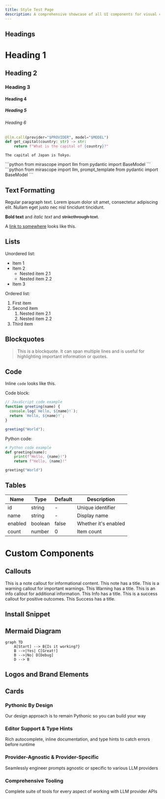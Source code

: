 ```yaml
---
title: Style Test Page
description: A comprehensive showcase of all UI components for visual consistency testing
---
```



## Headings

# Heading 1
## Heading 2
### Heading 3
#### Heading 4
##### Heading 5
###### Heading 6


```python
@llm.call(provider="$PROVIDER", model="$MODEL")
def get_capital(country: str) -> str:
    return f"What is the capital of {country}?"
```

```
The capital of Japan is Tokyo.
```
<TabbedSection showLogo={true}>
<Tab value="Shorthand">
```python
from mirascope import llm
from pydantic import BaseModel
```
</Tab>
<Tab value="Template">
```python
from mirascope import llm, prompt_template
from pydantic import BaseModel
```
</Tab>
</TabbedSection>

<ProviderCodeBlock 
  examplePath="mirascope/getting-started/quickstart/sdk"
  collapsible={true}
  headerText="Official SDK"
/>

## Text Formatting

Regular paragraph text. Lorem ipsum dolor sit amet, consectetur adipiscing elit. Nullam eget justo nec nisl tincidunt tincidunt.

**Bold text** and *italic text* and ~~strikethrough text~~.

A [link to somewhere](#) looks like this.

## Lists

Unordered list:
- Item 1
- Item 2
  - Nested item 2.1
  - Nested item 2.2
- Item 3

Ordered list:
1. First item
2. Second item
   1. Nested item 2.1
   2. Nested item 2.2
3. Third item

## Blockquotes

> This is a blockquote. It can span multiple lines and is useful for highlighting important information or quotes.

## Code

Inline `code` looks like this.

Code block:

```javascript
// JavaScript code example
function greeting(name) {
  console.log(`Hello, ${name}!`);
  return `Hello, ${name}!`;
}

greeting("World");
```

Python code:

```python
# Python code example
def greeting(name):
    print(f"Hello, {name}!")
    return f"Hello, {name}!"

greeting("World")
```

## Tables

<div className="overflow-x-auto">
  <table className="min-w-full divide-y divide-gray-200 my-6">
    <thead>
      <tr>
        <th className="px-4 py-2 bg-gray-50 dark:bg-gray-800 text-left text-sm font-medium">Name</th>
        <th className="px-4 py-2 bg-gray-50 dark:bg-gray-800 text-left text-sm font-medium">Type</th>
        <th className="px-4 py-2 bg-gray-50 dark:bg-gray-800 text-left text-sm font-medium">Default</th>
        <th className="px-4 py-2 bg-gray-50 dark:bg-gray-800 text-left text-sm font-medium">Description</th>
      </tr>
    </thead>
    <tbody>
      <tr>
        <td className="px-4 py-2 border-t border-gray-200 dark:border-gray-700">id</td>
        <td className="px-4 py-2 border-t border-gray-200 dark:border-gray-700">string</td>
        <td className="px-4 py-2 border-t border-gray-200 dark:border-gray-700">-</td>
        <td className="px-4 py-2 border-t border-gray-200 dark:border-gray-700">Unique identifier</td>
      </tr>
      <tr>
        <td className="px-4 py-2 border-t border-gray-200 dark:border-gray-700">name</td>
        <td className="px-4 py-2 border-t border-gray-200 dark:border-gray-700">string</td>
        <td className="px-4 py-2 border-t border-gray-200 dark:border-gray-700">-</td>
        <td className="px-4 py-2 border-t border-gray-200 dark:border-gray-700">Display name</td>
      </tr>
      <tr>
        <td className="px-4 py-2 border-t border-gray-200 dark:border-gray-700">enabled</td>
        <td className="px-4 py-2 border-t border-gray-200 dark:border-gray-700">boolean</td>
        <td className="px-4 py-2 border-t border-gray-200 dark:border-gray-700">false</td>
        <td className="px-4 py-2 border-t border-gray-200 dark:border-gray-700">Whether it's enabled</td>
      </tr>
      <tr>
        <td className="px-4 py-2 border-t border-gray-200 dark:border-gray-700">count</td>
        <td className="px-4 py-2 border-t border-gray-200 dark:border-gray-700">number</td>
        <td className="px-4 py-2 border-t border-gray-200 dark:border-gray-700">0</td>
        <td className="px-4 py-2 border-t border-gray-200 dark:border-gray-700">Item count</td>
      </tr>
    </tbody>
  </table>
</div>

# Custom Components

## Callouts


<Note>
  This is a note callout for informational content.
</Note>

<Note title="Take note">
  This note has a title.
</Note>

<Warning>
  This is a warning callout for important warnings.
</Warning>

<Warning title="Take Warning">
  This Warning has a title.
</Warning>

<Info>
  This is an info callout for additional information.
</Info>

<Info title="Take Info">
  This Info has a title.
</Info>

<Success>
  This is a success callout for positive outcomes.
</Success>

<Success title="Take Success">
  This Success has a title.
</Success>


## Install Snippet

<InstallSnippet package="mirascope" />

## Mermaid Diagram

```mermaid
graph TD
    A[Start] --> B{Is it working?}
    B -->|Yes| C[Great!]
    B -->|No| D[Debug]
    D --> B
```

## Logos and Brand Elements

<Logo size="small" />
<Logo size="medium" />
<Logo size="large" />




## Cards

<div className="grid grid-cols-1 md:grid-cols-2 gap-4 my-6">
  <div className="p-4 border rounded-lg shadow-sm">
    <h3 className="text-lg font-medium mb-2">Pythonic By Design</h3>
    <p>Our design approach is to remain Pythonic so you can build your way</p>
  </div>
  <div className="p-4 border rounded-lg shadow-sm">
    <h3 className="text-lg font-medium mb-2">Editor Support & Type Hints</h3>
    <p>Rich autocomplete, inline documentation, and type hints to catch errors before runtime</p>
  </div>
  <div className="p-4 border rounded-lg shadow-sm">
    <h3 className="text-lg font-medium mb-2">Provider-Agnostic & Provider-Specific</h3>
    <p>Seamlessly engineer prompts agnostic or specific to various LLM providers</p>
  </div>
  <div className="p-4 border rounded-lg shadow-sm">
    <h3 className="text-lg font-medium mb-2">Comprehensive Tooling</h3>
    <p>Complete suite of tools for every aspect of working with LLM provider APIs</p>
  </div>
</div>
